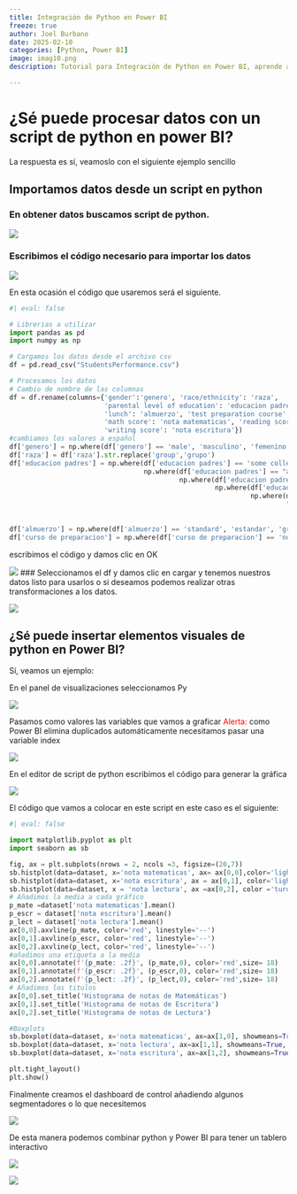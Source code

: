 ```yaml
---
title: Integración de Python en Power BI
freeze: true
author: Joel Burbano
date: 2025-02-10
categories: [Python, Power BI]
image: imag10.png
description: Tutorial para Integración de Python en Power BI, aprende a cargar datos desde scripts de python y a crear visualizaciones avanzadas.

---
```


# ¿Sé puede procesar datos con un script de python en power BI?

La respuesta es sí, veamoslo con el siguiente ejemplo sencillo

## Importamos datos desde un script en python 

### En obtener datos buscamos script de python.

![](imag1.png){}

### Escribimos el código necesario para importar los datos

![](imag2.png)

En esta ocasión el código que usaremos será el siguiente.

```python
#| eval: false

# Librerias a utilizar
import pandas as pd
import numpy as np

# Cargamos los datos desde el archivo csv
df = pd.read_csv("StudentsPerformance.csv")

# Procesamos los datos 
# Cambio de nombre de las columnas 
df = df.rename(columns={'gender':'genero', 'race/ethnicity': 'raza',
                        'parental level of education': 'educacion padres',
                        'lunch': 'almuerzo', 'test preparation course': 'curso de preparacion',
                        'math score': 'nota matematicas', 'reading score': 'nota lectura',
                        'writing score': 'nota escritura'})
#cambiamos los valores a español
df['genero'] = np.where(df['genero'] == 'male', 'masculino', 'femenino')
df['raza'] = df['raza'].str.replace('group','grupo')
df['educacion padres'] = np.where(df['educacion padres'] == 'some college', 'universidad incompleta',
                                  np.where(df['educacion padres'] == "associate's degree", 'titulo de asociado',
                                           np.where(df['educacion padres']=='high school', 'secundaria',
                                                    np.where(df['educacion padres']== 'some high school', 'secundaria incompleta',
                                                             np.where(df['educacion padres']== "bachelor's degree", "licenciatura",
                                                                      "maestria")))))
                                                                      
                                                                      
df['almuerzo'] = np.where(df['almuerzo'] == 'standard', 'estandar', 'gratis/reducido')
df['curso de preparacion'] = np.where(df['curso de preparacion'] == 'none', 'ninguno', 'completado')
```

escribimos el código y damos clic en OK

![](imag3.png)
### Seleccionamos el df y damos clic en cargar y tenemos nuestros datos listo para usarlos o si deseamos podemos realizar otras transformaciones a los datos.
 

![](imag4.png)

## ¿Sé puede insertar elementos visuales de python en Power BI?

Sí, veamos un ejemplo:

En el panel de visualizaciones seleccionamos Py

![](imag5.png)

Pasamos como valores las variables que vamos a graficar [Alerta:]{style="color:red"} como Power BI elimina duplicados automáticamente necesitamos pasar una variable index

![](imag6.png)


En el editor de script de python escribimos el código para generar la gráfica

![](imag7.png)

El código que vamos a colocar en este script en este caso es el siguiente:

```python
#| eval: false

import matplotlib.pyplot as plt
import seaborn as sb

fig, ax = plt.subplots(nrows = 2, ncols =3, figsize=(20,7))
sb.histplot(data=dataset, x='nota matematicas', ax= ax[0,0],color='lightblue')
sb.histplot(data=dataset, x='nota escritura', ax = ax[0,1], color='lightgray')
sb.histplot(data=dataset, x = 'nota lectura', ax =ax[0,2], color ='turquoise')
# Añadimos la media a cada gráfico
p_mate =dataset['nota matematicas'].mean()
p_escr = dataset['nota escritura'].mean()
p_lect = dataset['nota lectura'].mean()
ax[0,0].axvline(p_mate, color='red', linestyle='--')
ax[0,1].axvline(p_escr, color='red', linestyle='--')
ax[0,2].axvline(p_lect, color='red', linestyle='--')
#añadimos una etiqueta a la media
ax[0,0].annotate(f'{p_mate: .2f}', (p_mate,0), color='red',size= 18)
ax[0,1].annotate(f'{p_escr: .2f}', (p_escr,0), color='red',size= 18)
ax[0,2].annotate(f'{p_lect: .2f}', (p_lect,0), color='red',size= 18)
# Añadimos los titulos
ax[0,0].set_title('Histograma de notas de Matemáticas')
ax[0,1].set_title('Histograma de notas de Escritura')
ax[0,2].set_title('Histograma de notas de Lectura')

#Boxplots
sb.boxplot(data=dataset, x='nota matematicas', ax=ax[1,0], showmeans=True, color = 'lightblue')
sb.boxplot(data=dataset, x='nota lectura', ax=ax[1,1], showmeans=True, color ='lightgray')
sb.boxplot(data=dataset, x='nota escritura', ax=ax[1,2], showmeans=True, color= 'turquoise')

plt.tight_layout()
plt.show()
```


Finalmente creamos el dashboard de control añadiendo algunos segmentadores o lo que necesitemos

![](imag8.png)

De esta manera podemos combinar python y Power BI para tener un tablero interactivo 

![](imag9.png)


![](imag10.png)